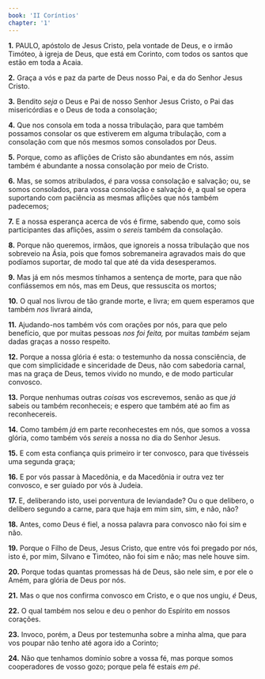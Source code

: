 ```yaml
---
book: 'II Coríntios'
chapter: '1'
---
```


**1.** PAULO, apóstolo de Jesus Cristo, pela vontade de Deus, e o irmão Timóteo, à igreja de Deus, que está em Corinto, com todos os santos que estão em toda a Acaia.

**2.** Graça a vós e paz da parte de Deus nosso Pai, e da do Senhor Jesus Cristo.

**3.** Bendito *seja* o Deus e Pai de nosso Senhor Jesus Cristo, o Pai das misericórdias e o Deus de toda a consolação;

**4.** Que nos consola em toda a nossa tribulação, para que também possamos consolar os que estiverem em alguma tribulação, com a consolação com que nós mesmos somos consolados por Deus.

**5.** Porque, como as aflições de Cristo são abundantes em nós, assim também é abundante a nossa consolação por meio de Cristo.

**6.** Mas, se somos atribulados, *é* para vossa consolação e salvação; ou, se somos consolados, para vossa consolação e salvação é, a qual se opera suportando com paciência as mesmas aflições que nós também padecemos;

**7.** E a nossa esperança acerca de vós é firme, sabendo que, como sois participantes das aflições, assim o *sereis* também da consolação.

**8.** Porque não queremos, irmãos, que ignoreis a nossa tribulação que nos sobreveio na Ásia, pois que fomos sobremaneira agravados mais do que podíamos suportar, de modo tal que até da vida desesperamos.

**9.** Mas já em nós mesmos tínhamos a sentença de morte, para que não confiássemos em nós, mas em Deus, que ressuscita os mortos;

**10.** O qual nos livrou de tão grande morte, e livra; em quem esperamos que também *nos* livrará ainda,

**11.** Ajudando-nos também vós com orações por nós, para que pelo benefício, que por muitas pessoas *nos foi feita,* por muitas *também* sejam dadas graças a nosso respeito.

**12.** Porque a nossa glória é esta: o testemunho da nossa consciência, de que com simplicidade e sinceridade de Deus, não com sabedoria carnal, mas na graça de Deus, temos vivido no mundo, e de modo particular convosco.

**13.** Porque nenhumas outras *coisas* vos escrevemos, senão as que *já* sabeis ou também reconheceis; e espero que também até ao fim as reconhecereis.

**14.** Como também *já* em parte reconhecestes em nós, que somos a vossa glória, como também vós *sereis* a nossa no dia do Senhor Jesus.

**15.** E com esta confiança quis primeiro ir ter convosco, para que tivésseis uma segunda graça;

**16.** E por vós passar à Macedônia, e da Macedônia ir outra vez ter convosco, e ser guiado por vós à Judeia.

**17.** E, deliberando isto, usei porventura de leviandade? Ou o que delibero, o delibero segundo a carne, para que haja em mim sim, sim, e não, não?

**18.** Antes, como Deus é fiel, a nossa palavra para convosco não foi sim e não.

**19.** Porque o Filho de Deus, Jesus Cristo, que entre vós foi pregado por nós, isto é, por mim, Silvano e Timóteo, não foi sim e não; mas nele houve sim.

**20.** Porque todas quantas promessas há de Deus, são nele sim, e por ele o Amém, para glória de Deus por nós.

**21.** Mas o que nos confirma convosco em Cristo, e o que nos ungiu, *é* Deus,

**22.** O qual também nos selou e deu o penhor do Espírito em nossos corações.

**23.** Invoco, porém, a Deus por testemunha sobre a minha alma, que para vos poupar não tenho até agora ido a Corinto;

**24.** Não que tenhamos domínio sobre a vossa fé, mas porque somos cooperadores de vosso gozo; porque pela fé estais *em pé*.